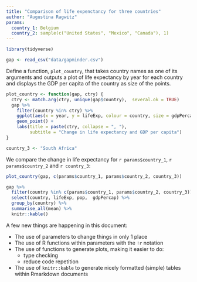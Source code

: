 ```yaml
---
title: "Comparison of life expenctancy for three countries"
author: "Augustina Ragwitz"
params:
  country_1: Belgium
  country_2: sample(c("United States", "Mexico", "Canada"), 1)
---
```


```r
library(tidyverse)
```

```r
gap <- read_csv("data/gapminder.csv")
```

Define a function, `plot_country`, that takes country names as one of its arguments and outputs a plot of life expectancy by year for each country and displays the GDP per capita of the country as size of the points.

```r
plot_country <- function(gap, ctry) {
  ctry <- match.arg(ctry, unique(gap$country),  several.ok = TRUE)
  gap %>%
    filter(country %in% ctry) %>%
    ggplot(aes(x = year, y = lifeExp, colour = country, size = gdpPercap)) +
    geom_point() +
    labs(title = paste(ctry, collapse = ", "),
         subtitle = "Change in life expectancy and GDP per capita")
}

country_3 <- "South Africa"
```

We compare the change in life expectancy for `r params$country_1`, `r params$country_2` and `r country_3`:

```r
plot_country(gap, c(params$country_1, params$country_2, country_3))
```

```r
gap %>%
  filter(country %in% c(params$country_1, params$country_2, country_3)) %>%
  select(country, lifeExp, pop,  gdpPercap) %>%
  group_by(country) %>%
  summarise_all(mean) %>%
  knitr::kable()
```

A few new things are happening in this document:

- The use of parameters to change things in only 1 place
- The use of R functions within parameters with the `!r` notation
- The use of functions to generate plots, making it easier to do:
    - type checking
    - reduce code repetition
- The use of `knitr::kable` to generate nicely formatted (simple) tables within Rmarkdown documents